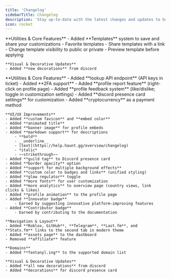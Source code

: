 ```yaml
---
title: 'Changelog'
sidebarTitle: Changelog
description: 'Stay up-to-date with the latest changes and updates to haunt.gg.'
icon: rocket
---
```


<Update label="June, 2025">
    **Utilities & Core Features**  
    - Added **Templates** system to save and share your customizations
        - Favorite templates
        - Share templates with a link
        - Change template visibility to public or private
        - Preview template before applying
    
    **Visual & Decorative Updates**  
    - Added **new decorations** from discord
</Update>

<Update label="May, 2025">
    **Utilities & Core Features**  
    - Added **lookup API endpoint** (API keys in ticket)  
    - Added **2FA support**  
    - Added **profile report feature** (right-click on profile page)  
    - Added **profile feedback system** (like/dislike; toggle in customization settings)  
    - Added **discord presence card settings** for customization  
    - Added **cryptocurrency** as a payment method

    **UI/UX Improvements**  
    - Added **custom favicon** and **embed color**  
    - Added **animated title**  
    - Added **banner image** for profile embeds  
    - Added **markdown support** for descriptions  
        - **bold**  
        - __underline__  
        - [text](https://help.haunt.gg/overview/changelog)  
        - *italic*  
        - ~~strikethrough~~  
    - Added **guild tag** to Discord presence card  
    - Added **border opacity** option  
    - Added **support for multiple background effects**  
    - Added **custom color to badges and links** (unified styling)  
    - Added **glow regulator** toggle  
    - Added **more fonts** for user customization  
    - Added **more analytics** to overview page (country views, link clicks & likes) 
    - Added **profile animation** to the profile page
    - Added **Innovator badge**  
        - Earned by suggesting innovative platform-improving features
    - Added **Contributor badge**  
        - Earned by contributing to the documentation

    **Navigation & Layout**  
    - Added **Roblox, GitHub**, **Telegram**, **Last.fm**, and **Stats.fm** links to the second tab in modern theme  
    - Added **assets page** to the dashboard  
    - Removed **affiliate** feature  

    **Domains**  
    - Added **fentanyl.ing** to the supported domain list  

    **Visual & Decorative Updates**  
    - Added **all new decorations** from discord
    - Added **decorations** for discord presence card
</Update>